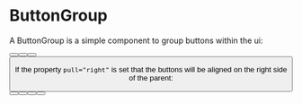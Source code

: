 
# ButtonGroup

A ButtonGroup is a simple component to group buttons within the ui:

<ThemeProvider theme={lightTheme}>
    <ButtonGroup>
        <Button variant="default" label="default" />
        <Button variant="primary" label="primary" />
        <Button variant="info" label="info" />
        <Button variant="success" label="success" />
    </ButtonGroup>
</ThemeProvider>

If the property `pull="right"` is set that the buttons will be aligned on the right side of the parent:

<ThemeProvider theme={lightTheme}>
    <div style={{width:"100%"}}>
        <ButtonGroup pull="right">
            <Button variant="default" label="default" />
            <Button variant="primary" label="primary" />
            <Button variant="info" label="info" />
            <Button variant="success" label="success" />
        </ButtonGroup>
    </div>
</ThemeProvider>

